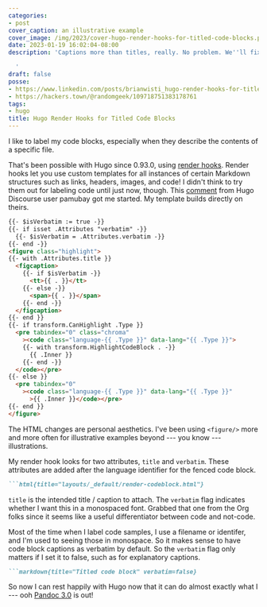 ```yaml
---
categories:
- post
cover_caption: an illustrative example
cover_image: /img/2023/cover-hugo-render-hooks-for-titled-code-blocks.png
date: 2023-01-19 16:02:04-08:00
description: 'Captions more than titles, really. No problem. We''ll fix it in post.

  '
draft: false
posse:
- https://www.linkedin.com/posts/brianwisti_hugo-render-hooks-for-titled-code-blocks-activity-7022000696434556928-PSRJ
- https://hackers.town/@randomgeek/109718751383178761
tags:
- hugo
title: Hugo Render Hooks for Titled Code Blocks
---
```


I like to label my code blocks, especially when they describe the contents
of a specific file.

[code-hook]: https://gohugo.io/templates/render-hooks/#render-hooks-for-code-blocks
[pamubay-comment]: https://discourse.gohugo.io/t/is-there-a-good-reason-not-to-have-a-mechanism-facilitating-a-title-for-code-blocks/40554/3

That's been possible with Hugo since 0.93.0, using [render hooks][code-hook].
Render hooks let you use custom templates for all instances of certain Markdown
structures such as links, headers, images, and code!
I didn't think to try them out for labeling code until just now, though.
This [comment][pamubay-comment] from Hugo Discourse user pamubay got me started.
My template builds directly on theirs.

```html title="layouts/_default/render-codeblock.html"
{{- $isVerbatim := true -}}
{{- if isset .Attributes "verbatim" -}}
  {{- $isVerbatim = .Attributes.verbatim -}}
{{- end -}}
<figure class="highlight">
{{- with .Attributes.title }}
  <figcaption>
    {{- if $isVerbatim -}}
      <tt>{{ . }}</tt>
    {{- else -}}
      <span>{{ . }}</span>
    {{- end -}}
  </figcaption>
{{- end }}
{{- if transform.CanHighlight .Type }}
  <pre tabindex="0" class="chroma"
    ><code class="language-{{ .Type }}" data-lang="{{ .Type }}">
    {{- with transform.HighlightCodeBlock . -}}
      {{ .Inner }}
    {{- end -}}
  </code></pre>
{{- else }}
  <pre tabindex="0"
    ><code class="language-{{ .Type }}" data-lang="{{ .Type }}"
      >{{ .Inner }}</code></pre>
{{- end }}
</figure>
```

The HTML changes are personal aesthetics. I've been using `<figure/>` more and
more often for illustrative examples beyond --- you know ---
illustrations.

My render hook looks for two attributes, `title` and `verbatim`. These attributes are added after the language identifier for the fenced code block.

````markdown title="Titled code block"
```html{title="layouts/_default/render-codeblock.html"}
````

`title` is the intended title / caption to attach. The `verbatim` flag indicates whether I want this in a monospaced font.
Grabbed that one from the Org folks since it seems like a useful differentiator
between code and not-code.

Most of the time when I label code samples, I use a filename or identifer, and I'm used to seeing
those in monospace. So it makes sense to have code block captions as verbatim by
default. So the `verbatim` flag only matters if I set it to false, such as for
explanatory captions.

````markdown title="non-verbatim code block title"
```markdown{title="Titled code block" verbatim=false}
````

[pandoc-3]: https://pandoc.org/releases.html#pandoc-3.0-2023-01-18

So now I can rest happily with Hugo now that it can do almost exactly what I ---
ooh [Pandoc 3.0][pandoc-3] is out!

